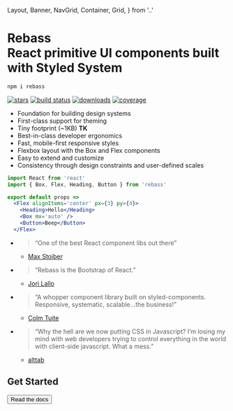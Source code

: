   Layout,
  Banner,
  NavGrid,
  Container,
  Grid,
} from '..'




<Banner>

<Flex justifyContent='center'>
  <Logo text='' size={192} />
</Flex>

# Rebass <br /> React primitive UI components built with Styled System

```sh
npm i rebass
```

<Box my={6} />

<NavGrid>
  <Nav />
</NavGrid>

</Banner>

<Container py={5}>

[![stars][]][github]
[![build status][]][travis]
[![downloads][]][npm]
[![coverage][]][codecov]

[stars]: https://flat.badgen.net/github/stars/rebassjs/rebass?color=33e
[github]: https://github.com/rebassjs/rebass
[build status]: https://flat.badgen.net/travis/rebassjs/rebass/master?color=33e
[travis]: https://travis-ci.org/rebassjs/rebass
[downloads]: https://flat.badgen.net/npm/dm/rebass?color=33e
[npm]: https://npmjs.com/package/rebass
[coverage]: https://flat.badgen.net/codecov/c/github/rebassjs/rebass?color=33e
[codecov]: https://codecov.io/github/rebassjs/rebass

<Grid py={5}>

- Foundation for building design systems
- First-class support for theming
- Tiny footprint (~1KB) **TK**
- Best-in-class developer ergonomics
- Fast, mobile-first responsive styles
- Flexbox layout with the Box and Flex components
- Easy to extend and customize
- Consistency through design constraints and user-defined scales

</Grid>

```jsx
import React from 'react'
import { Box, Flex, Heading, Button } from 'rebass'

export default props =>
  <Flex alignItems='center' px={3} py={4}>
    <Heading>Hello</Heading>
    <Box mx='auto' />
    <Button>Beep</Button>
  </Flex>
```

<Grid width={448} py={5}>

- > “One of the best React component libs out there”

  - [Max Stoiber](https://twitter.com/mxstbr/status/882657561111080960)

- > “Rebass is the Bootstrap of React.”

  - [Jori Lallo](https://twitter.com/jorilallo/status/882990343225868289)

- > “A whopper component library built on styled-components. Responsive, systematic, scalable...the business!”

  - [Colm Tuite](https://twitter.com/colmtuite/status/882715087936606210)

- > “Why the hell are we now putting CSS in Javascript? I’m losing my mind with web developers trying to control everything in the world with client-side javascript. What a mess.”

  - [alttab](https://news.ycombinator.com/item?id=14705579)

</Grid>

## Get Started

<Button as='a'
  variant='big'
  href='/getting-started'>
  Read the docs
</Button>

</Container>


[styled system]: https://styled-system.com
